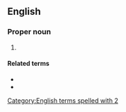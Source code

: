 ==English==

===Proper noun===
{{en-proper noun}}

# {{abbreviation of|en|2 Peter}}

====Related terms====
* {{l|en|Pet.}}
* {{l|en|1 Pet.}}

[[Category:English terms spelled with 2]]